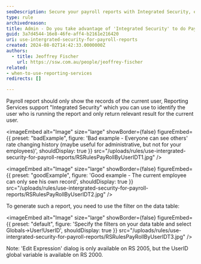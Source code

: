 ```yaml
---
seoDescription: Secure your payroll reports with Integrated Security, ensuring each user views only their relevant data.
type: rule
archivedreason:
title: Admin - Do you take advantage of 'Integrated Security' to do Payroll reports?
guid: 3a7d4544-16e8-46fe-aff4-b2161e216420
uri: use-intergrated-security-for-payroll-reports
created: 2024-08-02T14:42:33.0000000Z
authors:
  - title: Jeoffrey Fischer
    url: https://ssw.com.au/people/jeoffrey-fischer
related:
- when-to-use-reporting-services
redirects: []

---
```

Payroll report should only show the records of the current user, Reporting Services support "Integrated Security" which you can use to identify the user who is running the report and only return relevant result for the current user.

<imageEmbed
  alt="Image"
  size="large"
  showBorder={false}
  figureEmbed={{
    preset: "badExample",
    figure: 'Bad example - Everyone can see others\' rate changing history (maybe useful for administrative, but not for your employees)',
    shouldDisplay: true
  }}
  src="/uploads/rules/use-intergrated-security-for-payroll-reports/RSRulesPayRollByUserIDT1.jpg"
/>

<imageEmbed
  alt="Image"
  size="large"
  showBorder={false}
  figureEmbed={{
    preset: "goodExample",
    figure: 'Good example - The current employee can only see his own record',
    shouldDisplay: true
  }}
  src="/uploads/rules/use-intergrated-security-for-payroll-reports/RSRulesPayRollByUserIDT2.jpg"
/>

To generate such a report, you need to use the filter on the data table:


<imageEmbed
  alt="Image"
  size="large"
  showBorder={false}
  figureEmbed={{
    preset: "default",
    figure: 'Specify the filters on your data table and select Globals->User!UserID',
    shouldDisplay: true
  }}
  src="/uploads/rules/use-intergrated-security-for-payroll-reports/RSRulesPayRollByUserIDT3.jpg"
/>

Note: 'Edit Expression' dialog is only available on RS 2005, but the UserID global variable is available on RS 2000.